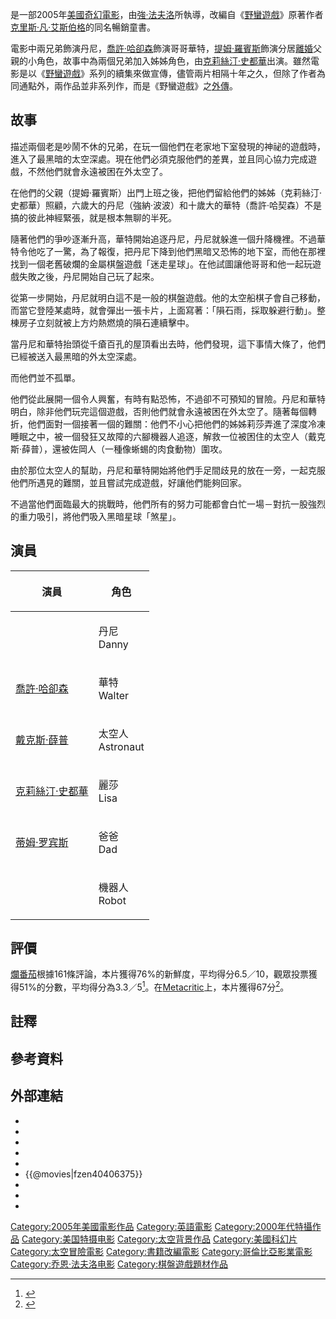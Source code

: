 {{Multiple issues|
{{Expand language|1=en|time=2020-12-11T20:07:59+00:00}}
{{Missing information|1=票房和評價|time=2020-12-11T20:07:59+00:00}}
}}
{{NoteTA
|G1=Movie
|G2=Show
|1=zh-tw:強·法夫洛;zh-hk:莊·法來奧;zh-cn:乔恩·法夫罗;
|2=zh:喬許·哈卻森;zh-cn:乔什·哈切森;zh-hk:祖舒·夏捷臣;zh-tw:喬許·哈契森;
|3=zh-tw:華特;zh-cn:沃特;zh-hk:禾特;
|4=zh-hk:逃出科幻紀;zh-tw:迷走星球;zh-cn:勇敢者的游戏：太空飞行棋;
}}
{{Infobox_Film
| name          = 迷走星球 
| original_name = ''Zathura: A Space Adventure''
| tw_name = 迷走星球{{notetag|台版影碟刪去「野蠻-{}-遊戲2」字眼。}}
| hk_name = 逃出科幻紀
| cn_name = 勇敢者的游戏：太空飞行棋{{notetag|中國大陸未上映，採影碟發行。}}
| sg_name = 星际大冒险
|  image          = ZathuraPoster.jpg
|  caption        = 電影海報
|  screenplay     = [[大衛·柯普|大衛·柯普]]<br />{{tsl|en|John Kamps|约翰·坎普斯}}
|  based_on       = {{based on|迷走星球|[[克里斯·凡·艾斯伯格|克里斯·凡·艾斯伯格]]}}
|  starring       = {{ubl|{{tsl|en|Jonah Bobo|強納·波波}}|[[喬許·哈卻森|喬許·哈卻森]]|[[戴克斯·薛普|戴克斯·薛普]]|[[克莉絲汀·史都華|克莉絲汀·史都華]]|[[蒂姆·罗宾斯|蒂姆·罗宾斯]]}}
|  director       = [[強·法夫洛|強·法夫洛]] 
|  producer       = {{tsl|en|Michael De Luca|麥可·狄·路卡}}<br /> {{tsl|en|Scott Kroopf|史考特·克魯夫}} <br />{{tsl|en|William Teitler|威廉·泰特勒}}
|  music          = {{tsl|en|John Debney|約翰·戴柏尼}}
|  cinematography = {{tsl|en|Guillermo Navarro|吉尔莫·纳瓦罗}}
|  editing        = 丹·勒班托
|  studio         = [[哥倫比亞電影公司|哥倫比亞電影公司]]<ref name=AFI />
|  distributor    = [[索尼影視娛樂|索尼影視娛樂]]<ref name="AFI">{{cite web |title=ZATHURA: A SPACE ADVENTURE (2005) |url=https://catalog.afi.com/Catalog/moviedetails/63679 |publisher=American Film Institute |accessdate=2018-08-04}}</ref>
|  country        = {{美國電影產地}}
|  released       = {{film date|2005|11|11|美國|2005|11|24|新加坡|2005|12|2|香港<ref>{{cite web |title=勇敢者游戏2  预告海报 |url=http://movie.mtime.com/23013/posters_and_images/493553/ |publisher=时光网 |accessdate=2018-08-04 |archive-url=https://web.archive.org/web/20180804075821/http://movie.mtime.com/23013/posters_and_images/493553/ |archive-date=2018-08-04 |dead-url=yes }}</ref>、臺灣}}
|  runtime        = 101分鐘
|  language       = 英語 
|  budget         = {{USD|6500萬}}<ref name="BOM">{{cite web |title=''Zathura (2005)'' |url=https://www.boxofficemojo.com/movies/?id=zathura.htm |publisher=[[Box_Office_Mojo|Box Office Mojo]] |accessdate=2018-08-04}}</ref>
| gross           = {{USD|6507萬}}<ref name="BOM"/>
|  imdb_id        = 0406375
|  preceded_by    = 《[[野蠻遊戲_(電影)|野蠻遊戲]]》
|  followed_by    = 《[[野蠻遊戲：瘋狂叢林|野蠻遊戲：瘋狂叢林]]》

}}
{{作品名稱|name=''Zathura: A Space Adventure''|hk=逃出科幻紀|tw=迷走星球|cn=勇敢者的游戏：太空飞行棋}}是一部2005年[[美國|美國]][[奇幻電影|奇幻電影]]，由[[強·法夫洛|強·法夫洛]]所執導，改編自《[[逃出魔幻紀|野蠻遊戲]]》原著作者[[克里斯·凡·艾斯伯格|克里斯·凡·艾斯伯格]]的同名暢銷童書。

電影中兩兄弟{{tsl|en|Jonah Bobo|強納·波波}}飾演丹尼，[[喬許·哈卻森|喬許·哈卻森]]飾演哥哥華特，[[提姆·羅賓斯|提姆·羅賓斯]]飾演分居[[離婚|離婚]]父親的小角色，故事中為兩個兄弟加入姊姊角色，由[[克莉絲汀·史都華|克莉絲汀·史都華]]出演。雖然電影是以《[[逃出魔幻紀|野蠻遊戲]]》系列的續集來做宣傳，儘管兩片相隔十年之久，但除了作者為同通點外，兩作品並非系列作，而是《野蠻遊戲》之[[外傳|外傳]]。

== 故事 ==
描述兩個老是吵鬧不休的兄弟，在玩一個他們在老家地下室發現的神祕的遊戲時，進入了最黑暗的太空深處。現在他們必須克服他們的差異，並且同心協力完成遊戲，不然他們就會永遠被困在外太空了。 

在他們的父親（提姆·羅賓斯）出門上班之後，把他們留給他們的姊姊（克莉絲汀·史都華）照顧，六歲大的丹尼（強納·波波）和十歲大的華特（喬許·哈契森）不是搞的彼此神經緊張，就是根本無聊的半死。 

隨著他們的爭吵逐漸升高，華特開始追逐丹尼，丹尼就躲進一個升降機裡。不過華特令他吃了一驚，為了報復，把丹尼下降到他們黑暗又恐怖的地下室，而他在那裡找到一個老舊破爛的金屬棋盤遊戲「迷走星球」。在他試圖讓他哥哥和他一起玩遊戲失敗之後，丹尼開始自己玩了起來。 

從第一步開始，丹尼就明白這不是一般的棋盤遊戲。他的太空船棋子會自己移動，而當它登陸某處時，就會彈出一張卡片，上面寫著：「隕石雨，採取躲避行動」。整棟房子立刻就被上方灼熱燃燒的隕石連續擊中。 

當丹尼和華特抬頭從千瘡百孔的屋頂看出去時，他們發現，這下事情大條了，他們已經被送入最黑暗的外太空深處。 

而他們並不孤單。 

他們從此展開一個令人興奮，有時有點恐怖，不過卻不可預知的冒險。丹尼和華特明白，除非他們玩完這個遊戲，否則他們就會永遠被困在外太空了。隨著每個轉折，他們面對一個接著一個的難關：他們不小心把他們的姊姊莉莎弄進了深度冷凍睡眠之中，被一個發狂又故障的六腳機器人追逐，解救一位被困住的太空人（戴克斯·薛普），還被佐岡人（一種像蜥蜴的肉食動物）圍攻。 

由於那位太空人的幫助，丹尼和華特開始將他們手足間歧見的放在一旁，一起克服他們所遇見的難關，並且嘗試完成遊戲，好讓他們能夠回家。 

不過當他們面臨最大的挑戰時，他們所有的努力可能都會白忙一場－對抗一股強烈的重力吸引，將他們吸入黑暗星球「煞星」。

== 演員 ==
{| class="wikitable"
!演員
!角色
|-
|{{tsl|en|Jonah Bobo|強納·波波}}
|丹尼<br>Danny 
|-
|[[喬許·哈卻森|喬許·哈卻森]]
|華特<br>Walter 
|-
|[[戴克斯·薛普|戴克斯·薛普]]
|太空人<br>Astronaut 
|-
|[[克莉絲汀·史都華|克莉絲汀·史都華]]
|麗莎<br>Lisa 
|-
|[[蒂姆·罗宾斯|蒂姆·罗宾斯]]
|爸爸<br>Dad 
|-
|{{tsl|en|Frank Oz|法蘭克·奧茲}}
|機器人<br>Robot  
|}

== 評價 ==
[[爛番茄|爛番茄]]根據161條評論，本片獲得76%的新鮮度，平均得分6.5／10，觀眾投票獲得51%的分數，平均得分為3.3／5<ref>{{Cite Rotten Tomatoes |id=zathura_a_space_adventure|type=m |title=Zathura: A Space Adventure|access-date=2005-11-11}}</ref>。在[[Metacritic|Metacritic]]上，本片獲得67分<ref>{{Cite Metacritic |id=zathura-a-space-adventure|type=movie |title= Zathura: A Space Adventure|accessdate= 2005-11-11}}{{cbignore}}</ref>。
== 註釋 ==
<div class="references-small">
{{notefoot}}
</div>

== 參考資料 ==
{{reflist}}

== 外部連結 ==
* {{imdb title|id=0406375}}
* {{mojo title|zathura}}
* {{Allmovie title|310130}}
* {{rotten-tomatoes|zathura}}
* {{metacritic film|zathura-a-space-adventure}}
* {{@movies|fzen40406375}}
* {{yahoomovie id|1265}}
* {{douban|1370276}}
* {{Mtime|23013}}

{{野蠻遊戲}}
{{DEFAULTSORT:Zathura}}
[[Category:2005年美國電影作品|Category:2005年美國電影作品]]
[[Category:英語電影|Category:英語電影]]
[[Category:2000年代特攝作品|Category:2000年代特攝作品]]
[[Category:美国特摄电影|Category:美国特摄电影]]
[[Category:太空背景作品|Category:太空背景作品]]
[[Category:美國科幻片|Category:美國科幻片]]
[[Category:太空冒險電影|Category:太空冒險電影]]
[[Category:書籍改編電影|Category:書籍改編電影]]
[[Category:哥倫比亞影業電影|Category:哥倫比亞影業電影]]
[[Category:乔恩·法夫洛电影|Category:乔恩·法夫洛电影]]
[[Category:棋盤遊戲題材作品|Category:棋盤遊戲題材作品]]